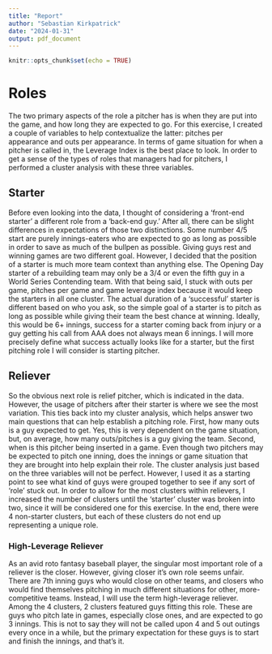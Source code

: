 ```yaml
---
title: "Report"
author: "Sebastian Kirkpatrick"
date: "2024-01-31"
output: pdf_document
---
```


```r
knitr::opts_chunk$set(echo = TRUE)
```

# Roles

The two primary aspects of the role a pitcher has is when they are put into the game, and how long they are expected to go. For this exercise, I created a couple of variables to help contextualize the latter: pitches per appearance and outs per appearance. In terms of game situation for when a pitcher is called in, the Leverage Index is the best place to look. In order to get a sense of the types of roles that managers had for pitchers, I performed a cluster analysis with these three variables. 

## Starter
  
Before even looking into the data, I thought of considering a 'front-end starter' a different role from a 'back-end guy.' After all, there can be slight differences in expectations of those two distinctions. Some number 4/5 start are purely innings-eaters who are expected to go as long as possible in order to save as much of the bullpen as possible. Giving guys rest and winning games are two different goal. However, I decided that the position of a starter is much more team context than anything else. The Opening Day starter of a rebuilding team may only be a 3/4 or even the fifth guy in a World Series Contending team. With that being said, I stuck with outs per game, pitches per game and game leverage index because it would keep the starters in all one cluster. The actual duration of a 'successful' starter is different based on who you ask, so the simple goal of a starter is to pitch as long as possible while giving their team the best chance at winning. Ideally, this would be 6+ innings, success for a starter coming back from injury or a guy getting his call from AAA does not always mean 6 innings. I will more precisely define what success actually looks like for a starter, but the first pitching role I will consider is starting pitcher.

## Reliever

So the obvious next role is relief pitcher, which is indicated in the data. However, the usage of pitchers after their starter is where we see the most variation. This ties back into my cluster analysis, which helps answer two main questions that can help establish a pitching role. First, how many outs is a guy expected to get. Yes, this is very dependent on the game situation, but, on average, how many outs/pitches is a guy giving the team. Second, when is this pitcher being inserted in a game. Even though two pitchers may be expected to pitch one inning, does the innings or game situation that they are brought into help explain their role. The cluster analysis just based on the three variables will not be perfect. However, I used it as a starting point to see what kind of guys were grouped together to see if any sort of 'role' stuck out. In order to allow for the most clusters within relievers, I increased the number of clusters until the 'starter' cluster was broken into two, since it will be considered one for this exercise. In the end, there were 4 non-starter clusters, but each of these clusters do not end up representing a unique role.

### High-Leverage Reliever

As an avid roto fantasy baseball player, the singular most important role of a reliever is the closer. However, giving closer it's own role seems unfair. There are 7th inning guys who would close on other teams, and closers who would find themselves pitching in much different situations for other, more-competitive teams. Instead, I will use the term high-leverage reliever. Among the 4 clusters, 2 clusters featured guys fitting this role. These are guys who pitch late in games, especially close ones, and are expected to go 3 innings. This is not to say they will not be called upon 4 and 5 out outings every once in a while, but the primary expectation for these guys is to start and finish the innings, and that's it. 
